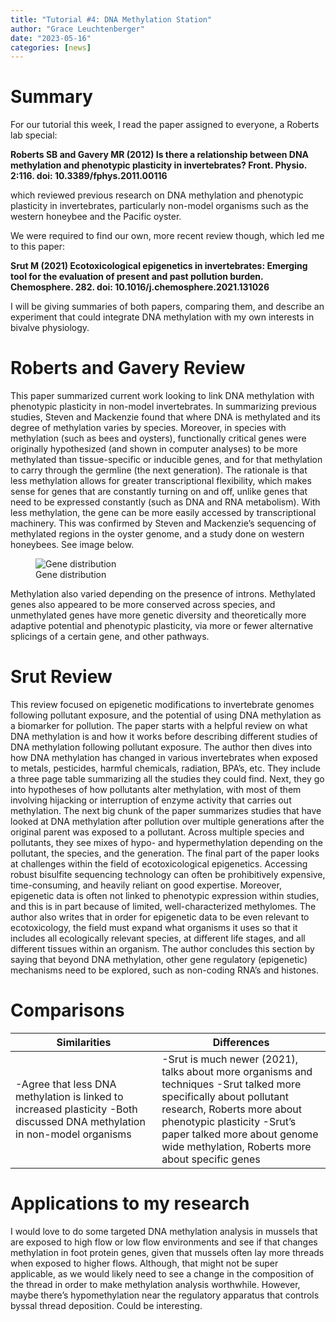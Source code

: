 ```yaml
---
title: "Tutorial #4: DNA Methylation Station"
author: "Grace Leuchtenberger"
date: "2023-05-16"
categories: [news]
---
```


# Summary

For our tutorial this week, I read the paper assigned to everyone, a Roberts lab special:

 **Roberts SB and Gavery MR (2012) Is there a relationship between DNA methylation and phenotypic plasticity in invertebrates? Front. Physio. 2:116. doi: 10.3389/fphys.2011.00116**
 
which reviewed previous research on DNA methylation and phenotypic plasticity in invertebrates, particularly non-model organisms such as the western honeybee and the Pacific oyster. 

We were required to find our own, more recent review though, which led me to this paper:

**Srut M (2021) Ecotoxicological epigenetics in invertebrates: Emerging tool for the evaluation of present and past pollution burden. Chemosphere. 282. doi: 10.1016/j.chemosphere.2021.131026
**

  I will be giving summaries of both papers, comparing them, and describe an experiment that could integrate DNA methylation with my own interests in bivalve physiology. 

# Roberts and Gavery Review 

  This paper summarized current work looking to link DNA methylation with phenotypic plasticity in non-model invertebrates. In summarizing previous studies, Steven and Mackenzie found that where DNA is methylated and its degree of methylation varies by species. Moreover, in species with methylation (such as bees and oysters), functionally critical genes were originally hypothesized (and shown in computer analyses) to be more methylated than tissue-specific or inducible genes, and for that methylation to carry through the germline (the next generation). The rationale is that less methylation allows for greater transcriptional flexibility, which makes sense for genes that are constantly turning on and off, unlike genes that need to be expressed constantly (such as DNA and RNA metabolism). With less methylation, the gene can be more easily accessed by transcriptional machinery. This was confirmed by Steven and Mackenzie's sequencing of methylated regions in the oyster genome, and a study done on western honeybees. See image below. 
  
  ![Gene distribution](elephant.png)

  Methylation also varied depending on the presence of introns. Methylated genes also appeared to be more conserved across species, and unmethylated genes have more genetic diversity and theoretically more adaptive potential and phenotypic plasticity, via more or fewer alternative splicings of a certain gene, and other pathways. 

# Srut Review

  This review focused on epigenetic modifications to invertebrate genomes following pollutant exposure, and the potential of using DNA methylation as a biomarker for pollution. The paper starts with a helpful review on what DNA methylation is and how it works before describing different studies of DNA methylation following pollutant exposure. The author then dives into how DNA methylation has changed in various invertebrates when exposed to metals, pesticides, harmful chemicals, radiation, BPA's, etc. They include a three page table summarizing all the studies they could find. Next, they go into hypotheses of how pollutants alter methylation, with most of them involving hijacking or interruption of enzyme activity that carries out methylation. 
  The next big chunk of the paper summarizes studies that have looked at DNA methylation after pollution over multiple generations after the original parent was exposed to a pollutant. Across multiple species and pollutants, they see mixes of hypo- and hypermethylation depending on the pollutant, the species, and the generation. 
  The final part of the paper looks at challenges within the field of ecotoxicological epigenetics. Accessing robust bisulfite sequencing technology can often be prohibitively expensive, time-consuming, and heavily reliant on good expertise. Moreover, epigenetic data is often not linked to phenotypic expression within studies, and this is in part because of limited, well-characterized methylomes. The author also writes that in order for epigenetic data to be even relevant to ecotoxicology, the field must expand what organisms it uses so that it includes all ecologically relevant species, at different life stages, and all different tissues within an organism. The author concludes this section by saying that beyond DNA methylation, other gene regulatory (epigenetic) mechanisms need to be explored, such as non-coding RNA's and histones. 
  
# Comparisons

+--------------------------------------------------------------------+-----------------------------------------------------------------------------+
| Similarities                                                       | Differences                                                                 | 
+====================================================================+=============================================================================+
| -Agree that less DNA methylation is linked to increased plasticity | -Srut is much newer (2021), talks about more organisms and techniques       | 
| -Both discussed DNA methylation in non-model organisms             | -Srut talked more specifically about pollutant research, Roberts more about |      
|                                                                    |  phenotypic plasticity                                                      |
|                                                                    | -Srut's paper talked more about genome wide methylation, Roberts more about |
|                                                                    |  specific genes                                                             |
+--------------------------------------------------------------------+-----------------------------------------------------------------------------+

# Applications to my research

I would love to do some targeted DNA methylation analysis in mussels that are exposed to high flow or low flow environments and see if that changes methylation in foot protein genes, given that mussels often lay more threads when exposed to higher flows. Although, that might not be super applicable, as we would likely need to see a change in the composition of the thread in order to make methylation analysis worthwhile. However, maybe there's hypomethylation near the regulatory apparatus that controls byssal thread deposition. Could be interesting. 




